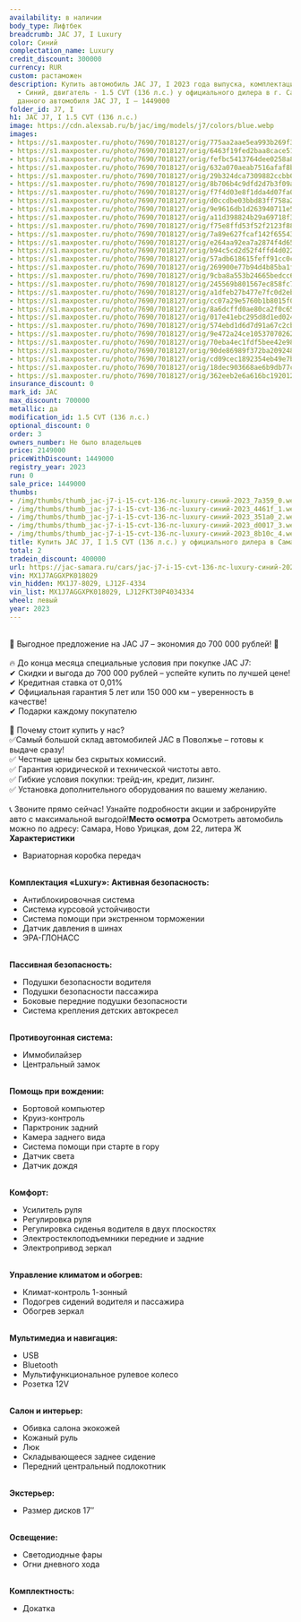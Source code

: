 ```yaml
---
availability: в наличии
body_type: Лифтбек
breadcrumb: JAC J7, I Luxury
color: Синий
complectation_name: Luxury
credit_discount: 300000
currency: RUR
custom: растаможен
description: Купить автомобиль JAC J7, I 2023 года выпуска, комплектация Luxury, цвет
  - Синий, двигатель - 1.5 CVT (136 л.с.) у официального дилера в г. Самара. Стоимость
  данного автомобиля JAC J7, I – 1449000
folder_id: J7, I
h1: JAC J7, I 1.5 CVT (136 л.с.)
image: https://cdn.alexsab.ru/b/jac/img/models/j7/colors/blue.webp
images:
- https://s1.maxposter.ru/photo/7690/7018127/orig/775aa2aae5ea993b269f34b22bf7a359.jpg?sid=14&cea310509b2696a34ea52626287ddc47
- https://s1.maxposter.ru/photo/7690/7018127/orig/6463f19fed2baa8cace51d20f6a4461f.jpg?sid=14&cea310509b2696a34ea52626287ddc47
- https://s1.maxposter.ru/photo/7690/7018127/orig/fefbc5413764dee0258a8fdb742351a0.jpg?sid=14&cea310509b2696a34ea52626287ddc47
- https://s1.maxposter.ru/photo/7690/7018127/orig/632a070aeab7516afaf8b988f71d0017.jpg?sid=14&cea310509b2696a34ea52626287ddc47
- https://s1.maxposter.ru/photo/7690/7018127/orig/29b324dca7309882ccbb00c1f8e8b10c.jpg?sid=14&cea310509b2696a34ea52626287ddc47
- https://s1.maxposter.ru/photo/7690/7018127/orig/8b706b4c9dfd2d7b3f09a7e32fa15bcd.jpg?sid=14&cea310509b2696a34ea52626287ddc47
- https://s1.maxposter.ru/photo/7690/7018127/orig/f7f4d03e8f1dda4d07fa0bef443f1660.jpg?sid=14&cea310509b2696a34ea52626287ddc47
- https://s1.maxposter.ru/photo/7690/7018127/orig/d0ccdbe03bbd83ff758a2ce7bc8149df.jpg?sid=14&cea310509b2696a34ea52626287ddc47
- https://s1.maxposter.ru/photo/7690/7018127/orig/9e9616db1d263940711e526a398f5dea.jpg?sid=14&cea310509b2696a34ea52626287ddc47
- https://s1.maxposter.ru/photo/7690/7018127/orig/a11d398824b29a69718f372ae9978041.jpg?sid=14&cea310509b2696a34ea52626287ddc47
- https://s1.maxposter.ru/photo/7690/7018127/orig/f75e8ffd53f52f2123f88e5e30623e62.jpg?sid=14&cea310509b2696a34ea52626287ddc47
- https://s1.maxposter.ru/photo/7690/7018127/orig/7a89e627fcaf142f6554326844ef1bdc.jpg?sid=14&cea310509b2696a34ea52626287ddc47
- https://s1.maxposter.ru/photo/7690/7018127/orig/e264aa92ea7a2874f4d65d604bf7c6af.jpg?sid=14&cea310509b2696a34ea52626287ddc47
- https://s1.maxposter.ru/photo/7690/7018127/orig/b94c5cd2d52f4ffd4d022445b651818d.jpg?sid=14&cea310509b2696a34ea52626287ddc47
- https://s1.maxposter.ru/photo/7690/7018127/orig/57adb618615feff91cc0c1993cc3d752.jpg?sid=14&cea310509b2696a34ea52626287ddc47
- https://s1.maxposter.ru/photo/7690/7018127/orig/269900e77b94d4b85ba1f652fadad248.jpg?sid=14&cea310509b2696a34ea52626287ddc47
- https://s1.maxposter.ru/photo/7690/7018127/orig/9cba8a553b24665bedcc65c942c3d8c9.jpg?sid=14&cea310509b2696a34ea52626287ddc47
- https://s1.maxposter.ru/photo/7690/7018127/orig/245569b801567ec858fc75320da0118b.jpg?sid=14&cea310509b2696a34ea52626287ddc47
- https://s1.maxposter.ru/photo/7690/7018127/orig/a1dfeb27b477e7fc0d2ebe83ff1e2611.jpg?sid=14&cea310509b2696a34ea52626287ddc47
- https://s1.maxposter.ru/photo/7690/7018127/orig/cc07a29e5760b1b8015f01abc6a39b61.jpg?sid=14&cea310509b2696a34ea52626287ddc47
- https://s1.maxposter.ru/photo/7690/7018127/orig/8a6dcffd0ae80ca2f0c6548aac140c36.jpg?sid=14&cea310509b2696a34ea52626287ddc47
- https://s1.maxposter.ru/photo/7690/7018127/orig/017e41ebc295d8d1ed024ec677c2e3d7.jpg?sid=14&cea310509b2696a34ea52626287ddc47
- https://s1.maxposter.ru/photo/7690/7018127/orig/574ebd1d6d7d91a67c2cb98f71e8b976.jpg?sid=14&cea310509b2696a34ea52626287ddc47
- https://s1.maxposter.ru/photo/7690/7018127/orig/9e472a24ce1053707026283fc0b2b31e.jpg?sid=14&cea310509b2696a34ea52626287ddc47
- https://s1.maxposter.ru/photo/7690/7018127/orig/70eba4ec1fdf5bee42e989e628c5f8d6.jpg?sid=14&cea310509b2696a34ea52626287ddc47
- https://s1.maxposter.ru/photo/7690/7018127/orig/90de86989f372ba209248e3ac8ba93f0.jpg?sid=14&cea310509b2696a34ea52626287ddc47
- https://s1.maxposter.ru/photo/7690/7018127/orig/cd09cec1892354eb49e7b99d47a2cc19.jpg?sid=14&cea310509b2696a34ea52626287ddc47
- https://s1.maxposter.ru/photo/7690/7018127/orig/18dec903668ae6b9db77cca12cbdf08d.jpg?sid=14&cea310509b2696a34ea52626287ddc47
- https://s1.maxposter.ru/photo/7690/7018127/orig/362eeb2e6a616bc1920127739b89621d.jpg?sid=14&cea310509b2696a34ea52626287ddc47
insurance_discount: 0
mark_id: JAC
max_discount: 700000
metallic: да
modification_id: 1.5 CVT (136 л.с.)
optional_discount: 0
order: 3
owners_number: Не было владельцев
price: 2149000
priceWithDiscount: 1449000
registry_year: 2023
run: 0
sale_price: 1449000
thumbs:
- /img/thumbs/thumb_jac-j7-i-15-cvt-136-лс-luxury-синий-2023_7a359_0.webp
- /img/thumbs/thumb_jac-j7-i-15-cvt-136-лс-luxury-синий-2023_4461f_1.webp
- /img/thumbs/thumb_jac-j7-i-15-cvt-136-лс-luxury-синий-2023_351a0_2.webp
- /img/thumbs/thumb_jac-j7-i-15-cvt-136-лс-luxury-синий-2023_d0017_3.webp
- /img/thumbs/thumb_jac-j7-i-15-cvt-136-лс-luxury-синий-2023_8b10c_4.webp
title: Купить JAC J7, I 1.5 CVT (136 л.с.) у официального дилера в Самаре
total: 2
tradein_discount: 400000
url: https://jac-samara.ru/cars/jac-j7-i-15-cvt-136-лс-luxury-синий-2023/
vin: MX1J7AGGXPK018029
vin_hidden: MX1J7-8029, LJ12F-4334
vin_list: MX1J7AGGXPK018029, LJ12FKT30P4034334
wheel: левый
year: 2023
---
```

<br/>
🚀 Выгодное предложение на JAC J7 – экономия до 700 000 рублей! 🚀<br/>
<br/>
🔥 До конца месяца специальные условия при покупке JAC J7:<br/>
✔ Скидки и выгода до 700 000 рублей – успейте купить по лучшей цене!<br/>
✔ Кредитная ставка от 0,01%<br/>
✔ Официальная гарантия 5 лет или 150 000 км – уверенность в качестве!<br/>
✔ Подарки каждому покупателю <br/>
<br/>
📌 Почему стоит купить у нас?<br/>
✅Самый большой склад автомобилей JAC в Поволжье – готовы к выдаче сразу!<br/>
✅ Честные цены без скрытых комиссий.<br/>
✅ Гарантия юридической и технической чистоты авто.<br/>
✅ Гибкие условия покупки: трейд-ин, кредит, лизинг.<br/>
✅ Установка дополнительного оборудования по вашему желанию.<br/>
<br/>
📞 Звоните прямо сейчас! Узнайте подробности акции и забронируйте авто с максимальной выгодой!<strong>Место осмотра</strong> Осмотреть автомобиль можно по адресу: Самара, Ново Урицкая, дом 22, литера Ж <strong>Характеристики</strong>
<ul>
<li>Вариаторная коробка передач</li>
</ul>
<br/> <strong>Комплектация «Luxury»:</strong> <strong>Активная безопасность:</strong>
<ul>
<li>Антиблокировочная система</li>
<li>Система курсовой устойчивости</li>
<li>Система помощи при экстренном торможении</li>
<li>Датчик давления в шинах</li>
<li>ЭРА-ГЛОНАСС</li>
</ul>
<br/> <strong>Пассивная безопасность:</strong>
<ul>
<li>Подушки безопасности водителя</li>
<li>Подушки безопасности пассажира</li>
<li>Боковые передние подушки безопасности</li>
<li>Система крепления детских автокресел</li>
</ul>
<br/> <strong>Противоугонная система:</strong>
<ul>
<li>Иммобилайзер</li>
<li>Центральный замок</li>
</ul>
<br/> <strong>Помощь при вождении:</strong>
<ul>
<li>Бортовой компьютер</li>
<li>Круиз-контроль</li>
<li>Парктроник задний</li>
<li>Камера заднего вида</li>
<li>Система помощи при старте в гору</li>
<li>Датчик света</li>
<li>Датчик дождя</li>
</ul>
<br/> <strong>Комфорт:</strong>
<ul>
<li>Усилитель руля</li>
<li>Регулировка руля</li>
<li>Регулировка сиденья водителя в двух плоскостях</li>
<li>Электростеклоподъемники передние и задние</li>
<li>Электропривод зеркал</li>
</ul>
<br/> <strong>Управление климатом и обогрев:</strong>
<ul>
<li>Климат-контроль 1-зонный</li>
<li>Подогрев сидений водителя и пассажира</li>
<li>Обогрев зеркал</li>
</ul>
<br/> <strong>Мультимедиа и навигация:</strong>
<ul>
<li>USB</li>
<li>Bluetooth</li>
<li>Мультифункциональное рулевое колесо</li>
<li>Розетка 12V</li>
</ul>
<br/> <strong>Салон и интерьер:</strong>
<ul>
<li>Обивка салона экокожей</li>
<li>Кожаный руль</li>
<li>Люк</li>
<li>Складывающееся заднее сидение</li>
<li>Передний центральный подлокотник</li>
</ul>
<br/> <strong>Экстерьер:</strong>
<ul>
<li>Размер дисков 17″</li>
</ul>
<br/> <strong>Освещение:</strong>
<ul>
<li>Светодиодные фары</li>
<li>Огни дневного хода</li>
</ul>
<br/> <strong>Комплектность:</strong>
<ul>
<li>Докатка</li>
</ul>

